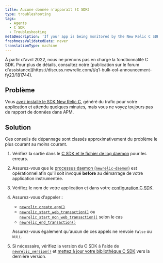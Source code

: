 ```yaml
---
title: Aucune donnée n'apparaît (C SDK)
type: troubleshooting
tags:
  - Agents
  - C SDK
  - Troubleshooting
metaDescription: 'If your app is being monitored by the New Relic C SDK but isn''t reporting data, follow these troubleshooting tips.'
freshnessValidatedDate: never
translationType: machine
---
```


<Callout variant="important" title="AVIS DE FIN DE VIE">
  À partir d&apos;avril 2022, nous ne prenons pas en charge la fonctionnalité C SDK. Pour plus de détails, consultez notre [publication sur le forum d&apos;assistance](https://discuss.newrelic.com/t/q1-bulk-eol-announcement-fy23/181744).
</Callout>

## Problème

Vous [avez installé le SDK New Relic C](/docs/install-c-agent-compile-link-your-code), généré du trafic pour votre application et attendu quelques minutes, mais vous ne voyez toujours pas de rapport de données dans APM.

## Solution

Ces conseils de dépannage sont classés approximativement du problème le plus courant au moins courant.

1. Vérifiez la sortie dans le [C SDK et le fichier de log daemon](/docs/generate-logs-troubleshooting-c-sdk) pour les erreurs.

2. Assurez-vous que le [processus daemon (`newrelic-daemon`)](/docs/install-c-sdk-compile-link-your-code#daemon) est opérationnel afin qu&apos;il soit invoqué <DNT>**before**</DNT> au démarrage de votre application instrumentée.

3. Vérifiez le nom de votre application et <InlinePopover type="licenseKey" />dans votre [configuration C SDK](/docs/c-sdk-configuration).

4. Assurez-vous d&apos;appeler :

   * [`newrelic_create_app()`](https://newrelic.github.io/c-sdk/libnewrelic_8h.html#a61dd90439ae3cc5060021f6ab4701132)
   * [`newrelic_start_web_transaction()`](https://newrelic.github.io/c-sdk/libnewrelic_8h.html#adbf7c1fa57482f6e0a7f291e0b5ec80f) ou [`newrelic_start_non_web_transaction()`](https://newrelic.github.io/c-sdk/libnewrelic_8h.html#a88648cc287f8d7e371139dc3809b7afb) selon le cas
   * [`newrelic_end_transaction()`](https://newrelic.github.io/c-sdk/libnewrelic_8h.html#acbd88933d620c21b7b19f12b6f042da8)

   Assurez-vous également qu&apos;aucun de ces appels ne renvoie `false` ou `NULL`.

5. Si nécessaire, vérifiez la version du C SDK à l&apos;aide de [`newrelic_version()`](https://newrelic.github.io/c-sdk/libnewrelic_8h.html#a8aec87e54af38e466fc5f715ef591d10) et [mettez à jour votre bibliothèque C SDK](/docs/update-your-c-sdk-library) vers la dernière version.